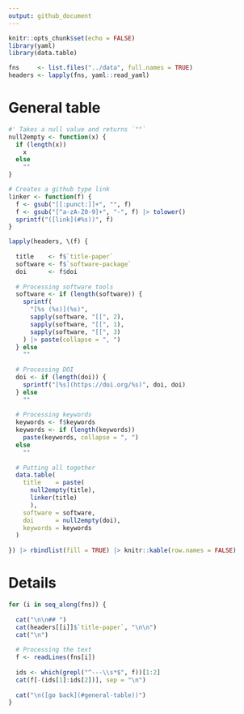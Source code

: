 ```yaml
---
output: github_document
---
```


```r
knitr::opts_chunk$set(echo = FALSE)
library(yaml)
library(data.table)
```

```r
fns     <- list.files("../data", full.names = TRUE)
headers <- lapply(fns, yaml::read_yaml)
```

# General table

```r
#' Takes a null value and returns `""`
null2empty <- function(x) {
  if (length(x))
    x
  else
    ""
}

# Creates a github type link
linker <- function(f) {
  f <- gsub("[[:punct:]]+", "", f)
  f <- gsub("[^a-zA-Z0-9]+", "-", f) |> tolower()
  sprintf("([link](#%s))", f)
}

lapply(headers, \(f) {
  
  title    <- f$`title-paper`
  software <- f$`software-package`
  doi      <- f$doi
  
  # Processing software tools
  software <- if (length(software)) {
    sprintf(
      "[%s (%s)](%s)",
      sapply(software, "[[", 2),
      sapply(software, "[[", 1),
      sapply(software, "[[", 3)
    ) |> paste(collapse = ", ")
  } else
    ""
  
  # Processing DOI
  doi <- if (length(doi)) {
    sprintf("[%s](https://doi.org/%s)", doi, doi)
  } else 
    ""
  
  # Processing keywords
  keywords <- f$keywords
  keywords <- if (length(keywords))
    paste(keywords, collapse = ", ")
  else
    ""
  
  # Putting all together
  data.table(
    title    = paste(
      null2empty(title),
      linker(title)
      ),
    software = software,
    doi      = null2empty(doi),
    keywords = keywords
  )
  
}) |> rbindlist(fill = TRUE) |> knitr::kable(row.names = FALSE)
```

# Details

```r
for (i in seq_along(fns)) {
  
  cat("\n\n## ")
  cat(headers[[i]]$`title-paper`, "\n\n")
  cat("\n")
  
  # Processing the text
  f <- readLines(fns[i])
  
  ids <- which(grepl("^---\\s*$", f))[1:2]
  cat(f[-(ids[1]:ids[2])], sep = "\n")
  
  cat("\n([go back](#general-table))")
}
```

